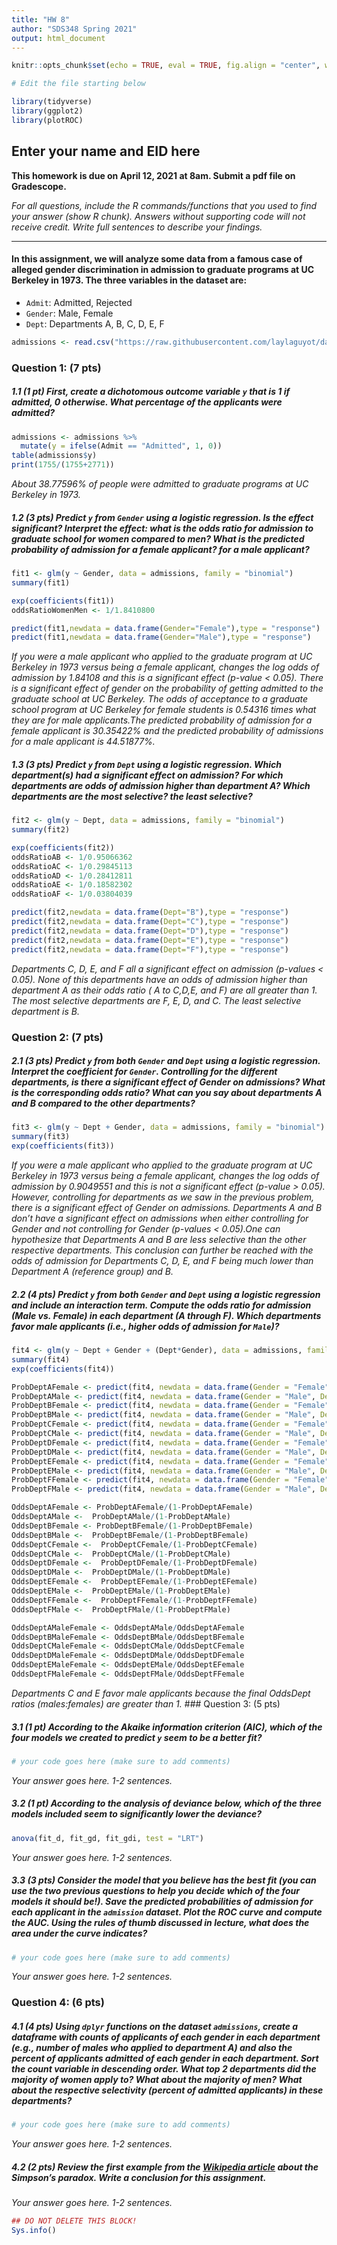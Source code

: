 ```yaml
---
title: "HW 8"
author: "SDS348 Spring 2021"
output: html_document
---
```


```r
knitr::opts_chunk$set(echo = TRUE, eval = TRUE, fig.align = "center", warning = F, message = F, R.options=list(max.print=100))

# Edit the file starting below

library(tidyverse)
library(ggplot2)
library(plotROC)
```

## Enter your name and EID here

**This homework is due on April 12, 2021 at 8am. Submit a pdf file on Gradescope.**

*For all questions, include the R commands/functions that you used to find your answer (show R chunk). Answers without supporting code will not receive credit. Write full sentences to describe your findings.*

------------------------------------------------------------------------

#### In this assignment, we will analyze some data from a famous case of alleged gender discrimination in admission to graduate programs at UC Berkeley in 1973. The three variables in the dataset are:

-   `Admit`: Admitted, Rejected\
-   `Gender`: Male, Female\
-   `Dept`: Departments A, B, C, D, E, F

```r
admissions <- read.csv("https://raw.githubusercontent.com/laylaguyot/datasets/main//admissions.csv")
```

### Question 1: (7 pts)

##### 1.1 (1 pt) First, create a dichotomous outcome variable `y` that is 1 if admitted, 0 otherwise. What percentage of the applicants were admitted?

```r
admissions <- admissions %>%
  mutate(y = ifelse(Admit == "Admitted", 1, 0)) 
table(admissions$y)
print(1755/(1755+2771))
```

*About 38.77596% of people were admitted to graduate programs at UC Berkeley in 1973.*

##### 1.2 (3 pts) Predict `y` from `Gender` using a logistic regression. Is the effect significant? Interpret the effect: what is the odds ratio for admission to graduate school for women compared to men? What is the predicted probability of admission for a female applicant? for a male applicant?

```r
fit1 <- glm(y ~ Gender, data = admissions, family = "binomial")
summary(fit1)
```
```r
exp(coefficients(fit1))
oddsRatioWomenMen <- 1/1.8410800
```
```r
predict(fit1,newdata = data.frame(Gender="Female"),type = "response")
predict(fit1,newdata = data.frame(Gender="Male"),type = "response")
```
*If you were a male applicant who applied to the graduate program at UC Berkeley in 1973 versus being a female applicant, changes the log odds of admission by 1.84108 and this is a significant effect (p-value < 0.05). There is a significant effect of gender on the probability of getting admitted to the graduate school at UC Berkeley. The odds of acceptance to a graduate school program at UC Berkeley for female students is 0.54316 times what they are for male applicants.The predicted probability of admission for a female applicant is 30.35422% and the predicted probability of admissions for a male applicant is 44.51877%. *

##### 1.3 (3 pts) Predict `y` from `Dept` using a logistic regression. Which department(s) had a significant effect on admission? For which departments are odds of admission higher than department A? Which departments are the most selective? the least selective?

```r
fit2 <- glm(y ~ Dept, data = admissions, family = "binomial")
summary(fit2)
```
```r
exp(coefficients(fit2))
oddsRatioAB <- 1/0.95066362
oddsRatioAC <- 1/0.29845113
oddsRatioAD <- 1/0.28412811
oddsRatioAE <- 1/0.18582302
oddsRatioAF <- 1/0.03804039
```
```r
predict(fit2,newdata = data.frame(Dept="B"),type = "response")
predict(fit2,newdata = data.frame(Dept="C"),type = "response")
predict(fit2,newdata = data.frame(Dept="D"),type = "response")
predict(fit2,newdata = data.frame(Dept="E"),type = "response")
predict(fit2,newdata = data.frame(Dept="F"),type = "response")
```
*Departments C, D, E, and F all  a significant effect on admission (p-values < 0.05). None of this departments have an odds of admission higher than department A as their odds ratio ( A to C,D,E, and F) are all greater than 1. The most selective departments are F, E, D, and C. The least selective department is B.*

### Question 2: (7 pts)

##### 2.1 (3 pts) Predict `y` from both `Gender` and `Dept` using a logistic regression. Interpret the coefficient for `Gender`. Controlling for the different departments, is there a significant effect of Gender on admissions? What is the corresponding odds ratio? What can you say about departments A and B compared to the other departments?

```r
fit3 <- glm(y ~ Dept + Gender, data = admissions, family = "binomial")
summary(fit3)
exp(coefficients(fit3))
```

*If you were a male applicant who applied to the graduate program at UC Berkeley in 1973 versus being a female applicant, changes the log odds of admission by 0.9049551 and this is not a significant effect (p-value >  0.05). However, controlling for departments as we saw in the previous problem, there is a  significant effect of Gender on admissions. Departments A and B don't have a significant effect on admissions when either controlling for Gender and not controlling for Gender (p-values < 0.05).One can hypothesize that Departments A and B are less selective than the other respective departments. This conclusion can further be reached with the odds of admission for Departments C, D, E, and F being much lower than Department A (reference group) and B.*

##### 2.2 (4 pts) Predict `y` from both `Gender` and `Dept` using a logistic regression and include an *interaction* term. Compute the odds ratio for admission (Male vs. Female) in each department (A through F). Which departments favor male applicants (i.e., higher odds of admission for `Male`)?

```r
fit4 <- glm(y ~ Dept + Gender + (Dept*Gender), data = admissions, family = "binomial")
summary(fit4)
exp(coefficients(fit4))
```
```r
ProbDeptAFemale <- predict(fit4, newdata = data.frame(Gender = "Female", Dept = "A"), type = "response")
ProbDeptAMale <- predict(fit4, newdata = data.frame(Gender = "Male", Dept = "A"), type = "response")
ProbDeptBFemale <- predict(fit4, newdata = data.frame(Gender = "Female", Dept = "B"), type = "response")
ProbDeptBMale <- predict(fit4, newdata = data.frame(Gender = "Male", Dept = "B"), type = "response")
ProbDeptCFemale <- predict(fit4, newdata = data.frame(Gender = "Female", Dept = "C"), type = "response")
ProbDeptCMale <- predict(fit4, newdata = data.frame(Gender = "Male", Dept = "C"), type = "response")
ProbDeptDFemale <- predict(fit4, newdata = data.frame(Gender = "Female", Dept = "D"), type = "response")
ProbDeptDMale <- predict(fit4, newdata = data.frame(Gender = "Male", Dept = "D"), type = "response")
ProbDeptEFemale <- predict(fit4, newdata = data.frame(Gender = "Female", Dept = "E"), type = "response")
ProbDeptEMale <- predict(fit4, newdata = data.frame(Gender = "Male", Dept = "E"), type = "response")
ProbDeptFFemale <- predict(fit4, newdata = data.frame(Gender = "Female", Dept = "F"), type = "response")
ProbDeptFMale <- predict(fit4, newdata = data.frame(Gender = "Male", Dept = "F"), type = "response")
```
```r
OddsDeptAFemale <- ProbDeptAFemale/(1-ProbDeptAFemale)
OddsDeptAMale <-  ProbDeptAMale/(1-ProbDeptAMale)
OddsDeptBFemale <- ProbDeptBFemale/(1-ProbDeptBFemale)
OddsDeptBMale <-  ProbDeptBFemale/(1-ProbDeptBFemale)
OddsDeptCFemale <-  ProbDeptCFemale/(1-ProbDeptCFemale)
OddsDeptCMale <-  ProbDeptCMale/(1-ProbDeptCMale)
OddsDeptDFemale <-  ProbDeptDFemale/(1-ProbDeptDFemale)
OddsDeptDMale <-  ProbDeptDMale/(1-ProbDeptDMale)
OddsDeptEFemale <-  ProbDeptEFemale/(1-ProbDeptEFemale)
OddsDeptEMale <-  ProbDeptEMale/(1-ProbDeptEMale)
OddsDeptFFemale <-  ProbDeptFFemale/(1-ProbDeptFFemale)
OddsDeptFMale <-  ProbDeptFMale/(1-ProbDeptFMale)
```
```r
OddsDeptAMaleFemale <- OddsDeptAMale/OddsDeptAFemale
OddsDeptBMaleFemale <- OddsDeptBMale/OddsDeptBFemale
OddsDeptCMaleFemale <- OddsDeptCMale/OddsDeptCFemale
OddsDeptDMaleFemale <- OddsDeptDMale/OddsDeptDFemale
OddsDeptEMaleFemale <- OddsDeptEMale/OddsDeptEFemale
OddsDeptFMaleFemale <- OddsDeptFMale/OddsDeptFFemale

```
*Departments C and E favor male applicants because the final OddsDept ratios (males:females) are greater than 1.*
### Question 3: (5 pts)

##### 3.1 (1 pt) According to the Akaike information criterion (AIC), which of the four models we created to predict `y` seem to be a better fit?

```r
# your code goes here (make sure to add comments)
```

*Your answer goes here. 1-2 sentences.*

##### 3.2 (1 pt) According to the analysis of deviance below, which of the three models included seem to significantly lower the deviance?

```r
anova(fit_d, fit_gd, fit_gdi, test = "LRT")
```

*Your answer goes here. 1-2 sentences.*


##### 3.3 (3 pts) Consider the model that you believe has the best fit (you can use the two previous questions to help you decide which of the four models it should be!). Save the predicted probabilities of admission for each applicant in the `admission` dataset. Plot the ROC curve and compute the AUC. Using the rules of thumb discussed in lecture, what does the area under the curve indicates?

```r
# your code goes here (make sure to add comments)
```

*Your answer goes here. 1-2 sentences.*


### Question 4: (6 pts)

##### 4.1 (4 pts) Using `dplyr` functions on the dataset `admissions`, create a dataframe with counts of applicants of each gender in each department (e.g., number of males who applied to department A) and also the percent of applicants admitted of each gender in each department. Sort the count variable in descending order. What top 2 departments did the majority of women apply to? What about the majority of men? What about the respective selectivity (percent of admitted applicants) in these departments?

```r
# your code goes here (make sure to add comments)
```

*Your answer goes here. 1-2 sentences.*


##### 4.2 (2 pts) Review the first example from the [Wikipedia article](https://en.wikipedia.org/wiki/Simpson%27s_paradox) about the Simpson's  paradox. Write a conclusion for this assignment.

*Your answer goes here. 1-2 sentences.*


```r
## DO NOT DELETE THIS BLOCK!
Sys.info()
```

